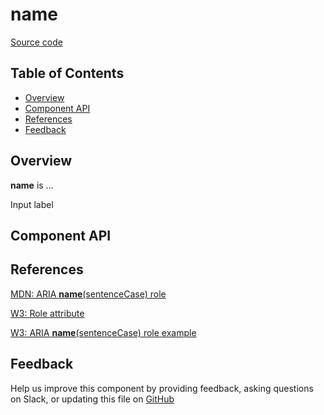
# **name**

[Source code](<https://github.com/leemonade/bubbles/tree/main/packages/components/form/InputLabel>)

## Table of Contents

<!-- START doctoc generated TOC please keep comment here to allow auto update -->
<!-- DON'T EDIT THIS SECTION, INSTEAD RE-RUN doctoc TO UPDATE -->

- [Overview](#overview)
- [Component API](#component-api)
- [References](#references)
- [Feedback](#feedback)

## Overview

**name** is ...

<ThemeProvider>
  <InputLabel>Input label</InputLabel>
</ThemeProvider>

## Component API

<Preview>
  <Story id="atoms-form-input-label--playground" />
</Preview>

<Props of={InputLabel} />

## References

[MDN: ARIA **name**(sentenceCase) role](<https://developer.mozilla.org/en-US/docs/Web/Accessibility/ARIA/Roles/input-label_role>)

[W3: Role attribute](https://www.w3.org/WAI/PF/HTML/wiki/RoleAttribute)

[W3: ARIA **name**(sentenceCase) role example](<https://www.w3.org/TR/2016/WD-wai-aria-practices-1.1-20160317/examples/input-label/input-label.html>)

## Feedback

Help us improve this component by providing feedback, asking questions on Slack, or updating this file on
[GitHub](<https://github.com/leemonade/bubbles/edit/main/packages/components/form/InputLabel.mdx>)
